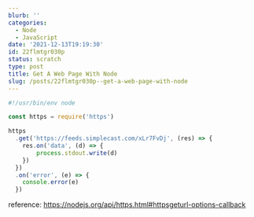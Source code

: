 ```yaml
---
blurb: ''
categories:
  - Node
  - JavaScript
date: '2021-12-13T19:19:30'
id: 22flmtgr030p
status: scratch
type: post
title: Get A Web Page With Node
slug: /posts/22flmtgr030p--get-a-web-page-with-node
---
```



```javascript
#!/usr/bin/env node

const https = require('https')

https
  .get('https://feeds.simplecast.com/xLr7FvDj', (res) => {
    res.on('data', (d) => {
        process.stdout.write(d)
    })
  })
  .on('error', (e) => {
    console.error(e)
  })
```

reference: https://nodejs.org/api/https.html#httpsgeturl-options-callback


